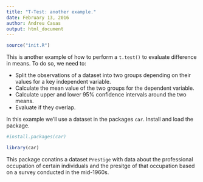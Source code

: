 ```yaml
---
title: "T-Test: another example."
date: February 13, 2016
author: Andreu Casas
output: html_document
---
```


```r
source("init.R")
```

This is another example of how to perform a `t.test()` to evaluate difference in means. To do so, we need to:

  - Split the observations of a dataset into two groups depending on their values for a key independent variable.
  - Calculate the mean value of the two groups for the dependent variable.
  - Calculate upper and lower 95% confidence intervals around the two means.
  - Evaluate if they overlap.
  
In this example we'll use a dataset in the packages `car`. Install and load the package.

```r
#install.packages(car)
```

```r
library(car)
```

This package conatins a dataset `Prestige` with data about the professional occupation of certain individuals and the presitge of that occupation based on a survey conducted in the mid-1960s.
